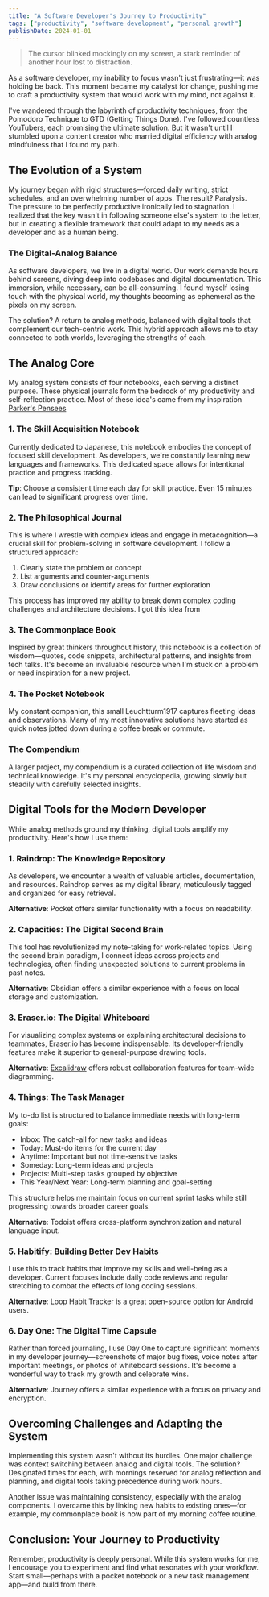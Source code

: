 ```yaml
---
title: "A Software Developer's Journey to Productivity"
tags: ["productivity", "software development", "personal growth"]
publishDate: 2024-01-01
---
```


> The cursor blinked mockingly on my screen, a stark reminder of another hour lost to distraction.

As a software developer, my inability to focus wasn't just frustrating—it was holding be back. This moment became my catalyst for change, pushing me to craft a productivity system that would work with my mind, not against it.

I've wandered through the labyrinth of productivity techniques, from the Pomodoro Technique to GTD (Getting Things Done). I've followed countless YouTubers, each promising the ultimate solution. But it wasn't until I stumbled upon a content creator who married digital efficiency with analog mindfulness that I found my path.

## The Evolution of a System

My journey began with rigid structures—forced daily writing, strict schedules, and an overwhelming number of apps. The result? Paralysis. The pressure to be perfectly productive ironically led to stagnation. I realized that the key wasn't in following someone else's system to the letter, but in creating a flexible framework that could adapt to my needs as a developer and as a human being.

### The Digital-Analog Balance

As software developers, we live in a digital world. Our work demands hours behind screens, diving deep into codebases and digital documentation. This immersion, while necessary, can be all-consuming. I found myself losing touch with the physical world, my thoughts becoming as ephemeral as the pixels on my screen.

The solution? A return to analog methods, balanced with digital tools that complement our tech-centric work. This hybrid approach allows me to stay connected to both worlds, leveraging the strengths of each.

## The Analog Core

My analog system consists of four notebooks, each serving a distinct purpose. These physical journals form the bedrock of my productivity and self-reflection practice. Most of these idea's came from my inspiration [Parker's Pensees](https://www.youtube.com/c/ParkersPens%C3%A9es)

### 1. The Skill Acquisition Notebook

Currently dedicated to Japanese, this notebook embodies the concept of focused skill development. As developers, we're constantly learning new languages and frameworks. This dedicated space allows for intentional practice and progress tracking.

**Tip**: Choose a consistent time each day for skill practice. Even 15 minutes can lead to significant progress over time.

### 2. The Philosophical Journal

This is where I wrestle with complex ideas and engage in metacognition—a crucial skill for problem-solving in software development. I follow a structured approach:

1. Clearly state the problem or concept
2. List arguments and counter-arguments
3. Draw conclusions or identify areas for further exploration

This process has improved my ability to break down complex coding challenges and architecture decisions. I got this idea from

### 3. The Commonplace Book

Inspired by great thinkers throughout history, this notebook is a collection of wisdom—quotes, code snippets, architectural patterns, and insights from tech talks. It's become an invaluable resource when I'm stuck on a problem or need inspiration for a new project.

### 4. The Pocket Notebook

My constant companion, this small Leuchtturm1917 captures fleeting ideas and observations. Many of my most innovative solutions have started as quick notes jotted down during a coffee break or commute.

### The Compendium

A larger project, my compendium is a curated collection of life wisdom and technical knowledge. It's my personal encyclopedia, growing slowly but steadily with carefully selected insights.

## Digital Tools for the Modern Developer

While analog methods ground my thinking, digital tools amplify my productivity. Here's how I use them:

### 1. Raindrop: The Knowledge Repository

As developers, we encounter a wealth of valuable articles, documentation, and resources. Raindrop serves as my digital library, meticulously tagged and organized for easy retrieval.

**Alternative**: Pocket offers similar functionality with a focus on readability.

### 2. Capacities: The Digital Second Brain

This tool has revolutionized my note-taking for work-related topics. Using the second brain paradigm, I connect ideas across projects and technologies, often finding unexpected solutions to current problems in past notes.

**Alternative**: Obsidian offers a similar experience with a focus on local storage and customization.

### 3. Eraser.io: The Digital Whiteboard

For visualizing complex systems or explaining architectural decisions to teammates, Eraser.io has become indispensable. Its developer-friendly features make it superior to general-purpose drawing tools.

**Alternative**: [Excalidraw](https://excalidraw.com) offers robust collaboration features for team-wide diagramming.

### 4. Things: The Task Manager

My to-do list is structured to balance immediate needs with long-term goals:

- Inbox: The catch-all for new tasks and ideas
- Today: Must-do items for the current day
- Anytime: Important but not time-sensitive tasks
- Someday: Long-term ideas and projects
- Projects: Multi-step tasks grouped by objective
- This Year/Next Year: Long-term planning and goal-setting

This structure helps me maintain focus on current sprint tasks while still progressing towards broader career goals.

**Alternative**: Todoist offers cross-platform synchronization and natural language input.

### 5. Habitify: Building Better Dev Habits

I use this to track habits that improve my skills and well-being as a developer. Current focuses include daily code reviews and regular stretching to combat the effects of long coding sessions.

**Alternative**: Loop Habit Tracker is a great open-source option for Android users.

### 6. Day One: The Digital Time Capsule

Rather than forced journaling, I use Day One to capture significant moments in my developer journey—screenshots of major bug fixes, voice notes after important meetings, or photos of whiteboard sessions. It's become a wonderful way to track my growth and celebrate wins.

**Alternative**: Journey offers a similar experience with a focus on privacy and encryption.

## Overcoming Challenges and Adapting the System

Implementing this system wasn't without its hurdles. One major challenge was context switching between analog and digital tools. The solution? Designated times for each, with mornings reserved for analog reflection and planning, and digital tools taking precedence during work hours.

Another issue was maintaining consistency, especially with the analog components. I overcame this by linking new habits to existing ones—for example, my commonplace book is now part of my morning coffee routine.

## Conclusion: Your Journey to Productivity

Remember, productivity is deeply personal. While this system works for me, I encourage you to experiment and find what resonates with your workflow. Start small—perhaps with a pocket notebook or a new task management app—and build from there.
